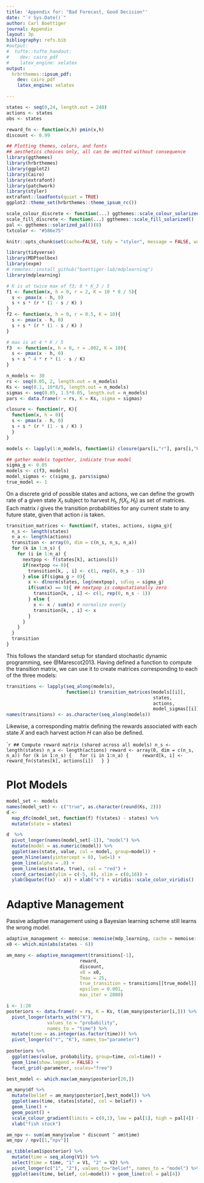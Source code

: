 ```yaml
---
title: 'Appendix for: "Bad Forecast, Good Decision"'
date: "`r Sys.Date()`"
author: Carl Boettiger
journal: Appendix
layout: 3p
bibliography: refs.bib
#output:
#  tufte::tufte_handout:
#    dev: cairo_pdf
#    latex_engine: xelatex
output: 
  hrbrthemes::ipsum_pdf:
    dev: cairo_pdf
    latex_engine: xelatex

---
```



```r
states <- seq(0,24, length.out = 240)
actions <- states
obs <- states
```

```r
reward_fn <- function(x,h) pmin(x,h)
discount <- 0.99
```



```r
## Plotting themes, colors, and fonts 
## aesthetics choices only, all can be omitted without consequence
library(ggthemes)
library(hrbrthemes)
library(ggplot2)
library(Cairo)
library(extrafont)
library(patchwork)
library(styler)
extrafont::loadfonts(quiet = TRUE)
ggplot2::theme_set(hrbrthemes::theme_ipsum_rc())

scale_colour_discrete <- function(...) ggthemes::scale_colour_solarized()
scale_fill_discrete <- function(...) ggthemes::scale_fill_solarized()
pal <- ggthemes::solarized_pal()(8)
txtcolor <- "#586e75"

knitr::opts_chunk$set(cache=FALSE, tidy = "styler", message = FALSE, warning = FALSE, echo = TRUE)

```

```r
library(tidyverse)
library(MDPtoolbox)
library(expm)
# remotes::install_github("boettiger-lab/mdplearning")
library(mdplearning)
```




```r
# K is at twice max of f3; 8 * K_3 / 5
f1 <- function(x, h = 0, r = 2, K = 10 * 8 / 5){
  s <- pmax(x - h, 0)
  s + s * (r * (1 - s / K) )
}
f2 <- function(x, h = 0, r = 0.5, K = 10){
  s <- pmax(x - h, 0)
  s + s * (r * (1 - s / K) )
}

# max is at 4 * K / 5 
f3  <- function(x, h = 0, r = .002, K = 10){
  s <- pmax(x - h, 0)
  s + s ^ 4 * r * (1 - s / K)
}

n_models <- 30
rs <- seq(0.05, 2, length.out = n_models)
Ks <- seq(0.1, 10*8/5, length.out = n_models)
sigmas <- seq(0.05, 1.5*0.05, length.out = n_models)
pars <- data.frame(r = rs, K = Ks, sigma = sigmas)

closure <- function(r, K){
  function(x, h = 0){
  s <- pmax(x - h, 0)
  s + s * (r * (1 - s / K) )
  }
}

models <- lapply(1:n_models, function(i) closure(pars[i,"r"], pars[i,"K"]))

## gather models together, indicate true model
sigma_g <- 0.05
models <- c(f3, models)
model_sigmas <- c(sigma_g, pars$sigma)
true_model <- 1
```


On a discrete grid of possible states and actions, we can define the growth rate of a given state $X_t$ subject to harvest $H_t$,
$f(X_t,H_t)$ as set of matrices.  Each matrix $i$ gives the transition probabilities for any current state to any future state, 
given that action $i$ is taken.  



```r
transition_matrices <- function(f, states, actions, sigma_g){
  n_s <- length(states)
  n_a <- length(actions)
  transition <- array(0, dim = c(n_s, n_s, n_a))
  for (k in 1:n_s) {
    for (i in 1:n_a) {
      nextpop <- f(states[k], actions[i])
      if(nextpop <= 0){
        transition[k, , i] <- c(1, rep(0, n_s - 1))
      } else if(sigma_g > 0){
        x <- dlnorm(states, log(nextpop), sdlog = sigma_g)
        if(sum(x) == 0){ ## nextpop is computationally zero
          transition[k, , i] <- c(1, rep(0, n_s - 1))
        } else {
          x <- x / sum(x) # normalize evenly
          transition[k, , i] <- x
        }
      }
    }
  }
  transition
}
```

This follows the standard setup for standard stochastic dynamic programming, see @Marescot2013. Having defined a function to compute the transition matrix, we can use it to create matrices corresponding to each of the three models:

```r
transitions <- lapply(seq_along(models), 
                      function(i) transition_matrices(models[[i]], 
                                                      states, 
                                                      actions, 
                                                      model_sigmas[[i]]))
names(transitions) <- as.character(seq_along(models))

```


Likewise, a corresponding matrix defining the rewards associated with each state $X$ and each harvest action $H$ can also be defined.

````r
## Compute reward matrix (shared across all models)
n_s <- length(states)
n_a <- length(actions)
reward <- array(0, dim = c(n_s, n_a))
for (k in 1:n_s) {
  for (i in 1:n_a) {
    reward[k, i] <- reward_fn(states[k], actions[i])
  }
}
```

# Plot Models 



```r
model_set <- models
names(model_set) <- c("true", as.character(round(Ks, 2)))
d <- 
  map_dfc(model_set, function(f) f(states) - states) %>%
  mutate(state = states)

d  %>%
  pivot_longer(names(model_set[-1]), "model") %>%
  mutate(model = as.numeric(model)) %>%
  ggplot(aes(state, value, col = model, group=model)) +
  geom_hline(aes(yintercept = 0), lwd=1) + 
  geom_line(alpha = .8) + 
  geom_line(aes(state, true), col = "red") +
  coord_cartesian(ylim = c(-5, 8), xlim = c(0,16)) +
  ylab(bquote(f(x) - x)) + xlab("x") + viridis::scale_color_viridis()
```




# Adaptive Management

Passive adaptive management using a Bayesian learning scheme still learns the wrong model. 

```r
adaptive_management <- memoise::memoise(mdp_learning, cache = memoise::cache_filesystem("cache/"))
x0 <- which.min(abs(states - 6))

am_many <- adaptive_management(transitions[-1], 
                           reward, 
                           discount, 
                           x0 = x0, 
                           Tmax = 25, 
                           true_transition = transitions[[true_model]], 
                           epsilon = 0.001, 
                           max_iter = 2000)
```

```r
i <- 1:20
posteriors <- data.frame(r = rs, K = Ks, t(am_many$posterior[i,])) %>%
  pivot_longer(starts_with("X"), 
               values_to = "probability",
               names_to = "time") %>% 
  mutate(time = as.integer(as.factor(time))) %>%
  pivot_longer(c("r", "K"), names_to="parameter")
    
posteriors %>%
  ggplot(aes(value, probability, group=time, col=time)) +
  geom_line(show.legend = FALSE) +
  facet_grid(~parameter, scales="free")
```

```r
best_model <- which.max(am_many$posterior[20,])
```

```r
am_many$df %>% 
  mutate(belief = am_many$posterior[,best_model]) %>%
  ggplot(aes(time, states[state], col = belief)) + 
  geom_line() + 
  geom_point() +
  scale_colour_gradient(limits = c(0,1), low = pal[1], high = pal[4]) + 
  xlab("fish stock")
```


```r
am_npv <- sum(am_many$value * discount ^ am$time)
am_npv / npv[[1,"npv"]]
```



```r
as_tibble(am1$posterior) %>% 
  mutate(time = seq_along(V1)) %>%
  select(time = time, "1" = V1, "2" = V2) %>% 
  pivot_longer(c("1", "2"), values_to="belief", names_to = "model") %>%
  ggplot(aes(time, belief, col=model)) + geom_line(col = pal[4])
```


